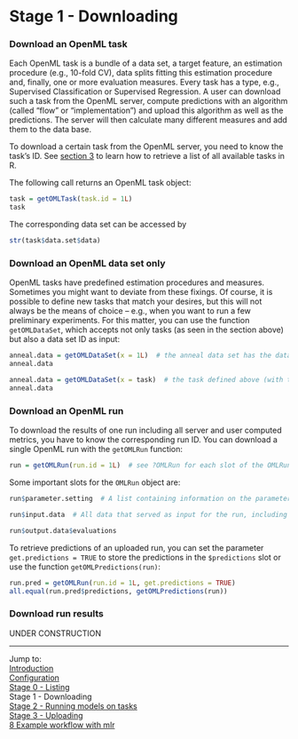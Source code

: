 Stage 1 - Downloading
=====================

### Download an OpenML task
Each OpenML task is a bundle of a data set, a target feature, an estimation procedure (e.g.,
10-fold CV), data splits fitting this estimation procedure and, finally, one or more evaluation measures. Every task has a type, e.g., Supervised Classification or Supervised Regression. A user can download such a task from the OpenML server, compute predictions with an algorithm (called "flow" or "implementation") and upload this algorithm as well as the predictions. The server will then calculate many different measures and add them to the data base.

To download a certain task from the OpenML server, you need to know the task's ID. See
[section 3](3-Stage-0-Listing.md) to learn how to retrieve a list of all available tasks in R.

The following call returns an OpenML task object: 
```r
task = getOMLTask(task.id = 1L)
task
```
The corresponding data set can be accessed by
```r
str(task$data.set$data)
```

### Download an OpenML data set only
OpenML tasks have predefined estimation procedures and measures. Sometimes you might want to deviate
from these fixings. Of course, it is possible to define new tasks that match your desires, but this
will not always be the means of choice -- e.g., when you want to run a few preliminary experiments.
For this matter, you can use the function `getOMLDataSet`, which accepts not only tasks (as seen in the section above) but also a data set ID as input:

```r
anneal.data = getOMLDataSet(x = 1L)  # the anneal data set has the data set ID (did = 1, see also previous section)
anneal.data

anneal.data = getOMLDataSet(x = task)  # the task defined above (with task.id = 1) uses the anneal data
anneal.data
```

### Download an OpenML run
To download the results of one run including all server and user computed metrics, you have to know the corresponding run ID. You can download a single OpenML run with the `getOMLRun` function:

```r
run = getOMLRun(run.id = 1L)  # see ?OMLRun for each slot of the OMLRun object
```

Some important slots for the `OMLRun` object are:

```r
run$parameter.setting  # A list containing information on the parameter settings.

run$input.data  # All data that served as input for the run, including the URL to the data.

run$output.data$evaluations
```

To retrieve predictions of an uploaded run, you can set the parameter `get.predictions = TRUE` to store the
predictions in the `$predictions` slot or use the function `getOMLPredictions(run)`:

```r
run.pred = getOMLRun(run.id = 1L, get.predictions = TRUE)
all.equal(run.pred$predictions, getOMLPredictions(run))
```

### Download run results
UNDER CONSTRUCTION


----------------------------------------------------------------------------------------------------
Jump to:   
[Introduction](1-Introduction.md)  
[Configuration](2-Configuration.md)  
[Stage 0 - Listing](3-Stage-0-Listing.md)  
Stage 1 - Downloading  
[Stage 2 - Running models on tasks](5-Stage-2-Running.md)  
[Stage 3 - Uploading](6-Stage-3-Uploading.md)  
[8 Example workflow with mlr](8-Example-workflow-with-mlr.md)